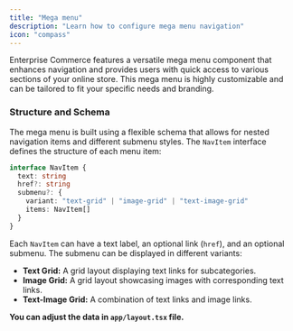 ```yaml
---
title: "Mega menu"
description: "Learn how to configure mega menu navigation"
icon: "compass"
---
```


Enterprise Commerce features a versatile mega menu component that enhances navigation and provides users with quick access to various sections of your online store. This mega menu is highly customizable and can be tailored to fit your specific needs and branding.

### Structure and Schema

The mega menu is built using a flexible schema that allows for nested navigation items and different submenu styles. The `NavItem` interface defines the structure of each menu item:

```typescript
interface NavItem {
  text: string
  href?: string
  submenu?: {
    variant: "text-grid" | "image-grid" | "text-image-grid"
    items: NavItem[]
  }
}
```

Each `NavItem` can have a text label, an optional link (`href`), and an optional submenu. The submenu can be displayed in different variants:

- **Text Grid:** A grid layout displaying text links for subcategories.
- **Image Grid:** A grid layout showcasing images with corresponding text links.
- **Text-Image Grid:** A combination of text links and image links.

**You can adjust the data in `app/layout.tsx` file.**

